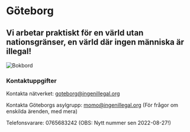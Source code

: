 
# Göteborg

## Vi arbetar praktiskt för en värld utan nationsgränser, en värld där ingen människa är illegal!

<Image src={bokbord} alt="Bokbord" priority />

### Kontaktuppgifter

Kontakta nätverket: [goteborg@ingenillegal.org](mailto:goteborg@ingenillegal.org)

Kontakta Göteborgs asylgrupp: [momo@ingenillegal.org](momo@ingenillegal.org) (För frågor om enskilda ärenden, med mera)

Telefonsvarare: 0765683242 (OBS: Nytt nummer sen 2022-08-27!)

<Page href="https://www.facebook.com/183182731797012" tabs="timeline" />
